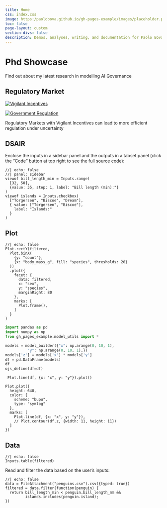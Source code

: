 ```yaml
---
title: Home
css: index.css
image: https:/paolobova.github.io/gh-pages-example/images/placeholder.png
toc: false
page-layout: custom
section-divs: false
description: Demos, analyses, writing, and documentation for Paolo Bova's Phd work.
---
```


# Phd Showcase

Find out about my latest research in modelling AI Governance

:::  {.panel-tabset}

## Regulatory Market
::: {#fig-display layout-ncol=2}

[![Vigilant Incentives](images/Attempt2/heatmap-vi-welfare-phi0.5-1.png){#fig-vi}](https:/paolobova.github.io/gh-pages-example/Analysis/analysis_dsair.html)

[![Government Regulation](images/Attempt2/heatmap-gov-welfare-phi0.5-1.png){#fig-gov}](https:/paolobova.github.io/gh-pages-example/Analysis/analysis_dsair.html)

Regulatory Markets with Vigilant Incentives can lead to more efficient regulation under uncertainty
:::
## DSAIR
:::


Enclose the inputs in a sidebar panel and the outputs in a tabset panel (click the "Code" button at top right to see the full source code):

```ojs
//| echo: false
//| panel: sidebar
viewof bill_length_min = Inputs.range(
  [32, 50], 
  {value: 35, step: 1, label: "Bill length (min):"}
)
viewof islands = Inputs.checkbox(
  ["Torgersen", "Biscoe", "Dream"], 
  { value: ["Torgersen", "Biscoe"], 
    label: "Islands:"
  }
)
```

::: {#penguins-tabset .panel-tabset .ojs-track-layout}
## Plot

```ojs
//| echo: false
Plot.rectY(filtered, 
  Plot.binX(
    {y: "count"}, 
    {x: "body_mass_g", fill: "species", thresholds: 20}
  ))
  .plot({
    facet: {
      data: filtered,
      x: "sex",
      y: "species",
      marginRight: 80
    },
    marks: [
      Plot.frame(),
    ]
  }
)
```

```python
import pandas as pd
import numpy as np
from gh_pages_example.model_utils import *

models = model_builder({"x": np.arange(0, 10, 1),
          "y": np.arange(0, 10, 1),})
models['z'] = models['x'] * models['y']
df = pd.DataFrame(models)
df
ojs_define(df=df)
```

<!-- ```{ojs}
Plot = await import("https://esm.sh/@observablehq/plot");
``` -->

```ojs
 Plot.line(df, {x: "x", y: "y"}).plot()
```

```ojs

Plot.plot({
  height: 640,
  color: {
    scheme: "bupu",
    type: "symlog"
  },
  marks: [
    Plot.line(df, {x: "x", y: "y"}),
    // Plot.contour(df.z, {width: 11, height: 11})
  ]
})

```

## Data

```ojs
//| echo: false
Inputs.table(filtered)
```
:::

Read and filter the data based on the user's inputs:

```ojs
//| echo: false
data = FileAttachment("penguins.csv").csv({typed: true})
filtered = data.filter(function(penguin) {
  return bill_length_min < penguin.bill_length_mm &&
         islands.includes(penguin.island);
})
```

